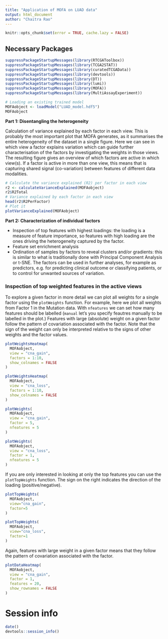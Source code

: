 ```yaml
---
title: "Application of MOFA on LUAD data"
output: html_document
author: "Chaitra Rao"
---
```


```r
knitr::opts_chunk$set(error = TRUE, cache.lazy = FALSE)
```

## Necessary Packages

```r
suppressPackageStartupMessages(library(RTCGAToolbox))
suppressPackageStartupMessages(library(TCGA2STAT))
suppressPackageStartupMessages(library(curatedTCGAData))
suppressPackageStartupMessages(library(devtools))
suppressPackageStartupMessages(library(DT))
suppressPackageStartupMessages(library(lumi))
suppressPackageStartupMessages(library(MOFA))
suppressPackageStartupMessages(library(MultiAssayExperiment))
```


```r
# Loading an existing trained model
MOFAobject <- loadModel("LUAD_model.hdf5")
MOFAobject
```

**Part 1: Disentangling the heterogeneity**  

Calculation of variance explained by each factor in each view. This is probably the most important plot that MOFA generates, as it summarises the entire heterogeneity of the dataset in a single figure. Here we can see in which view a factor explains variation which can guide further characterisation of the factors by investigating the weights in those views. The resulting figure gives an overview of which factors are active in which view(s). If a factor is active in more than one view, this means that is capturing shared signal (co-variation) between features of different data modalities. 

```r
# Calculate the variance explained (R2) per factor in each view 
r2 <- calculateVarianceExplained(MOFAobject)
r2$R2Total
# Variance explained by each factor in each view
head(r2$R2PerFactor)
# Plot it
plotVarianceExplained(MOFAobject)
```

**Part 2: Characterization of individual factors**    

* Inspection of top features with highest loadings: the loading is a measure of feature importance, so features with high loading are the ones driving the heterogeneity captured by the factor.  
* Feature set enrichment analysis
* Ordination of samples by factors to reveal clusters and/or gradients: this is similar to what is traditionally done with Principal Component Analysis or t-SNE. The factors can be used in further analyses, for example as predictors, e.g. for predicting clinical outcome or classifying patients, or to control for unwanted sources of variation.

### Inspection of top weighted features in the active views
To explore a given factor in more detail we can  plot all weights for a single factor using the `plotWeights` function.
For example, here we plot all weights from Factor 1 in the Mutation data. With `nfeatures` we can set how many features should be labelled (`manual` let's you specify feautres manually to be labelled in the plot.)
Features with large (absolute) weight on a given factor follow the pattern of covariation associated with the factor. Note that the sign of the weight can only be interpreted relative to the signs of other weights and the factor values.
```r
plotWeightsHeatmap(
  MOFAobject, 
  view = "cna_gain", 
  factors = 1:10,
  show_colnames = FALSE
)
```

```r
plotWeightsHeatmap(
  MOFAobject, 
  view = "cna_loss", 
  factors = 1:10,
  show_colnames = FALSE
)
```

```r
plotWeights(
  MOFAobject, 
  view = "cna_gain", 
  factor = 5, 
  nfeatures = 5
)
```

```r
plotWeights(
  MOFAobject, 
  view = "cna_loss", 
  factor = 1, 
  nfeatures = 5
)
```

If you are only interested in looking at only the top features you can use the `plotTopWeights` function. The sign on the right indicates the direction of the loading (positive/negative).

```r
plotTopWeights(
  MOFAobject, 
  view="cna_gain", 
  factor=5
)
```

```r
plotTopWeights(
  MOFAobject, 
  view="cna_loss", 
  factor=1
)
```

Again, features with large weight in a given factor means that they follow the pattern of covariation associated with the factor.

```r
plotDataHeatmap(
  MOFAobject, 
  view = "cna_gain", 
  factor = 1, 
  features = 20, 
  show_rownames = FALSE
)
```
# Session info

```r
date()
devtools::session_info()
```
